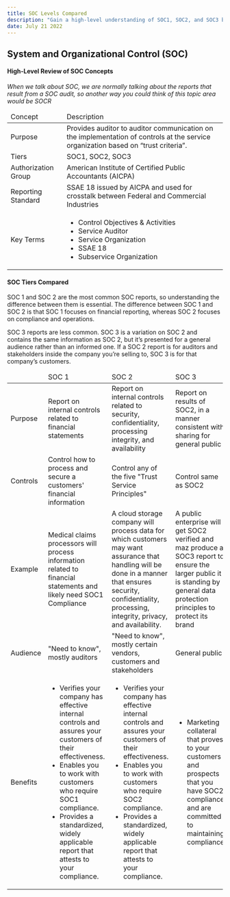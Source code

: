 ```yaml
---
title: SOC Levels Compared
description: "Gain a high-level understanding of SOC1, SOC2, and SOC3 by reviewing our comparison of all applicable SOC levels."
date: July 21 2022
---
```


## System and Organizational Control (SOC)



#### High-Level Review of SOC Concepts
_When we talk about SOC, we are normally talking about the reports that result from a SOC audit, so another way you could think of this topic area would be SOCR_

<table>
    <thead>
        <tr>
            <td>Concept</td>
            <td>Description</td>
        </tr>
    </thead>
    <tbody>
        <tr>
            <td>Purpose</td>
            <td>Provides auditor to auditor communication on the implementation of controls at the service organization based on “trust criteria”.</td>
        </tr>
        <tr>
            <td>Tiers</td>
            <td>SOC1, SOC2, SOC3</td>
        </tr>
        <tr>
            <td>Authorization Group</td>
            <td>American Institute of Certified Public Accountants (AICPA)</td>
        </tr>
        <tr>
            <td>Reporting Standard</td>
            <td>SSAE 18 issued by AICPA and used for crosstalk between Federal and Commercial Industries</td>
        </tr>
        <tr>
            <td>Key Terms</td>
            <td><ul><li>Control Objectives & Activities</li><li>Service Auditor</li><li>Service Organization</li><li>SSAE 18</li><li>Subservice Organization</li></ul></td>
        </tr>
    </tbody>
</table>


#### SOC Tiers Compared

SOC 1 and SOC 2 are the most common SOC reports, so understanding the difference between them is essential. The difference between SOC 1 and SOC 2 is that SOC 1 focuses on financial reporting, whereas SOC 2 focuses on compliance and operations.

SOC 3 reports are less common. SOC 3 is a variation on SOC 2 and contains the same information as SOC 2, but it’s presented for a general audience rather than an informed one. If a SOC 2 report is for auditors and stakeholders inside the company you’re selling to, SOC 3 is for that company’s customers.

<table id="soc-levels">
    <thead>
        <tr>
            <td>&nbsp;</td>
            <td><span class="table-emphasis">SOC 1</span></td>
            <td><span class="table-emphasis">SOC 2</span></td>
            <td><span class="table-emphasis">SOC 3</span></td>
        </tr>
    </thead>
    <tbody>
        <tr>
            <td><span class="table-emphasis">Purpose</span></td>
            <td>Report on internal controls related to financial statements</td>
            <td>Report on internal controls related to security, confidentiality, processing integrity, and availability</td>
            <td>Report on results of SOC2, in a manner consistent with sharing for general public</td>
        </tr>
        <tr>
            <td><span class="table-emphasis">Controls</span></td>
            <td>Control how to process and secure a customers' financial information</td>
            <td>Control any of the five "Trust Service Principles"</td>
            <td>Control same as SOC2</td>
        </tr>
        <tr>
            <td><span class="table-emphasis">Example</span></td>
            <td>Medical claims processors will process information related to financial statements and likely need SOC1 Compliance</td>
            <td>A cloud storage company will process data for which customers may want assurance that handling will be done in a manner that ensures security, confidentiality, processing, integrity, privacy, and availability.</td>
            <td>A public enterprise will get SOC2 verified and maz produce a SOC3 report to ensure the larger public it is standing by general data protection principles to protect its brand</td>
        </tr>
        <tr>
            <td><span class="table-emphasis">Audience</span></td>
            <td>"Need to know", mostly auditors</td>
            <td>"Need to know", mostly certain vendors, customers and stakeholders</td>
            <td>General public</td>
        </tr>
        <tr>
            <td><span class="table-emphasis">Benefits</span></td>
            <td><ul><li>Verifies your company has effective internal controls and assures your customers of their effectiveness.</li><li>Enables you to work with customers who require SOC1 compliance.</li><li>Provides a standardized, widely applicable report that attests to your compliance.</li></ul></td>
            <td><ul><li>Verifies your company has effective internal controls and assures your customers of their effectiveness.</li><li>Enables you to work with customers who require SOC2 compliance.</li><li>Provides a standardized, widely applicable report that attests to your compliance.</li></ul></td>
            <td><ul><li>Marketing collateral that proves to your customers and prospects that you have SOC2 compliance and are committed to maintaining compliance.</li></ul></td>
        </tr>
    </tbody>
</table>